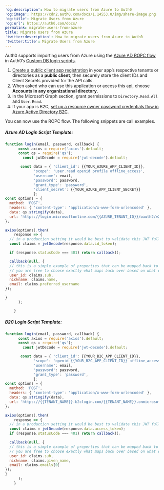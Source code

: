 ---
'og:description': How to migrate users from Azure to Auth0
'og:image': https://cdn2.auth0.com/docs/1.14553.0/img/share-image.png
'og:title': Migrate Users from Azure
'og:url': https://auth0.com/docs/
permalink: migrate-users-from-azure
title: Migrate Users from Azure
'twitter:description': How to migrate users from Azure to Auth0
'twitter:title': Migrate Users from Azure
---
Auth0 supports importing users from Azure using the [Azure AD ROPC flow](https://docs.microsoft.com/en-us/azure/active-directory/develop/v2-oauth-ropc) in Auth0’s [Custom DB login scripts](/docs/authenticate/database-connections/custom-db/templates/login).

1. [Create a public client app registration](https://docs.microsoft.com/en-us/azure/active-directory/develop/quickstart-register-app) in your app’s respective tenants or directories as a **public client**, then securely store the client IDs and Client Secrets provided for the API calls.
2. When asked who can use this application or access this api, choose **Accounts in any organizational directory**.
3. In the Microsoft Graph section, grant permissions to `Directory.Read.All` and `User.Read`.
4. If your app is B2C, [set up a resource owner password credentials flow in Azure Active Directory B2C](https://learn.microsoft.com/en-us/azure/active-directory-b2c/add-ropc-policy?tabs=app-reg-ga&pivots=b2c-user-flow).

You can now use the ROPC flow. The following snippets are call examples.

##### Azure AD Login Script Template:

```javascript lines expandable
function login(email, password, callback) {
      const axios = require('axios').default;
      const qs = require('qs');
    	const jwtDecode = require('jwt-decode').default;

       const data = { 'client_id': {{YOUR_AZURE_APP_CLIENT_ID}},
             'scope': 'user.read openid profile offline_access',
             'username': email,
             'password': password,
             'grant_type': 'password',
             'client_secret': {{YOUR_AZURE_APP_CLIENT_SECRET}}
             };
const options = {
  method: 'POST',
  headers: { 'content-type': 'application/x-www-form-urlencoded' },
  data: qs.stringify(data),
  url: 'https://login.microsoftonline.com/{{AZURE_TENANT_ID}}/oauth2/v2.0/token',
};

axios(options).then(
	response => {
  // in a production setting it would be best to validate this JWT fully before reading claims
  const claims = jwtDecode(response.data.id_token);

  if (response.statusCode === 401) return callback();

  callback(null, {
  // this is a simple example of properties that can be mapped back to the auth0 user profile
  // you are free to choose exactly what maps back over based on what data you get from the azure token
  user_id: claims.sub,
  nickname: claims.name,
  email: claims.preferred_username
});

}
      );

    }
```






##### B2C Login Script Template:

```javascript lines expandable
function login(email, password, callback) {
      const axios = require('axios').default;
      const qs = require('qs');
    	const jwtDecode = require('jwt-decode').default;

       const data = { 'client_id': {{YOUR_B2C_APP_CLIENT_ID}},
             'scope': 'openid {{YOUR_B2C_APP_CLIENT_ID}} offline_access profile',
             'username': email,
             'password': password,
             'grant_type': 'password',
             };
const options = {
  method: 'POST',
  headers: { 'content-type': 'application/x-www-form-urlencoded' },
  data: qs.stringify(data),
  url: 'https://{{TENANT_NAME}}.b2clogin.com/{{TENANT_NAME}}.onmicrosoft.com/{{B2C_POLICY_NAME}}/oauth2/v2.0/token',
};

axios(options).then(
	response => {
  // in a production setting it would be best to validate this JWT fully before reading claims
  const claims = jwtDecode(response.data.access_token);
  if (response.statusCode === 401) return callback();

  callback(null, {
  // this is a simple example of properties that can be mapped back to the auth0 user profile
  // you are free to choose exactly what maps back over based on what data you get from the azure token
  user_id: claims.sub,
  nickname: claims.given_name,
  email: claims.emails[0]
});
}
      );
    }
```



